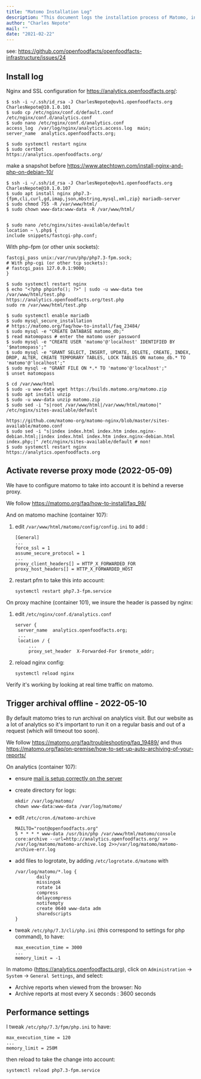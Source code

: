 ```yaml
---
title: "Matomo Installation Log"
description: "This document logs the installation process of Matomo, including Nginx and SSL configuration, PHP setup, MariaDB integration, and activating reverse proxy mode. It also details setting up offline archival and performance tweaks."
author: "Charles Nepote"
mail: ""
date: "2021-02-22"
---
```


see: https://github.com/openfoodfacts/openfoodfacts-infrastructure/issues/24

## Install log

Nginx and SSL configuration for https://analytics.openfoodfacts.org/:

```
$ ssh -i ~/.ssh/id_rsa -J CharlesNepote@ovh1.openfoodfacts.org CharlesNepote@10.1.0.101
$ sudo cp /etc/nginx/conf.d/default.conf /etc/nginx/conf.d/analytics.conf
$ sudo nano /etc/nginx/conf.d/analytics.conf
access_log  /var/log/nginx/analytics.access.log  main;
server_name  analytics.openfoodfacts.org;

$ sudo systemctl restart nginx
$ sudo certbot
https://analytics.openfoodfacts.org/
```

make a snapshot before
https://www.atechtown.com/install-nginx-and-php-on-debian-10/

```
$ ssh -i ~/.ssh/id_rsa -J CharlesNepote@ovh1.openfoodfacts.org CharlesNepote@10.1.0.107
$ sudo apt install nginx php7.3-{fpm,cli,curl,gd,imap,json,mbstring,mysql,xml,zip} mariadb-server
$ sudo chmod 755 -R /var/www/html/
$ sudo chown www-data:www-data -R /var/www/html/


$ sudo nano /etc/nginx/sites-available/default
location ~ \.php$ {
include snippets/fastcgi-php.conf;
```

With php-fpm (or other unix sockets):
```
fastcgi_pass unix:/var/run/php/php7.3-fpm.sock;
# With php-cgi (or other tcp sockets):
# fastcgi_pass 127.0.0.1:9000;
}
```
```
$ sudo systemctl restart nginx
$ echo "<?php phpinfo(); ?>" | sudo -u www-data tee /var/www/html/test.php
https://analytics.openfoodfacts.org/test.php
sudo rm /var/www/html/test.php

$ sudo systemctl enable mariadb
$ sudo mysql_secure_installation
# https://matomo.org/faq/how-to-install/faq_23484/
$ sudo mysql -e "CREATE DATABASE matomo_db;"
$ read matomopass # enter the matomo user password
$ sudo mysql -e "CREATE USER 'matomo'@'localhost' IDENTIFIED BY '$matomopass';"
$ sudo mysql -e "GRANT SELECT, INSERT, UPDATE, DELETE, CREATE, INDEX, DROP, ALTER, CREATE TEMPORARY TABLES, LOCK TABLES ON matomo_db.* TO 'matomo'@'localhost';"
$ sudo mysql -e "GRANT FILE ON *.* TO 'matomo'@'localhost';"
$ unset matomopass
```

```
$ cd /var/www/html
$ sudo -u www-data wget https://builds.matomo.org/matomo.zip
$ sudo apt install unzip
$ sudo -u www-data unzip matomo.zip
$ sudo sed -i "s|root /var/www/html|/var/www/html/matomo|" /etc/nginx/sites-available/default

https://github.com/matomo-org/matomo-nginx/blob/master/sites-available/matomo.conf
$ sudo sed -i "s|index index.html index.htm index.nginx-debian.html;|index index.html index.htm index.nginx-debian.html index.php;|" /etc/nginx/sites-available/default # non!
$ sudo systemctl restart nginx
https://analytics.openfoodfacts.org
```

## Activate reverse proxy mode (2022-05-09)

We have to configure matomo to take into account it is behind a reverse proxy.

We follow https://matomo.org/faq/how-to-install/faq_98/

And on matomo machine (container 107):

1. edit `/var/www/html/matomo/config/config.ini` to add :
   ```
   [General]
   ...
   force_ssl = 1
   assume_secure_protocol = 1
   ...
   proxy_client_headers[] = HTTP_X_FORWARDED_FOR
   proxy_host_headers[] = HTTP_X_FORWARDED_HOST
   ```

2. restart pfm to take this into account:
   ```
   systemctl restart php7.3-fpm.service
   ```

On proxy machine (container 101), we insure the header is passed by nginx:

1. edit `/etc/nginx/conf.d/analytics.conf`
   ```
   server {
    server_name  analytics.openfoodfacts.org;
    ...
    location / {
        ...
        proxy_set_header  X-Forwarded-For $remote_addr;
   ```

2. reload nginx config:
   ```
   systemctl reload nginx
   ```

Verify it's working by looking at real time traffic on matomo.

## Trigger archival offline - 2022-05-10

By default matomo tries to run archival on analytics visit. But our website as a lot of analytics so it's important to run it on a regular basis and out of a request (which will timeout too soon).

We follow https://matomo.org/faq/troubleshooting/faq_19489/ and thus https://matomo.org/faq/on-premise/how-to-set-up-auto-archiving-of-your-reports/

On analytics (container 107):

- ensure [mail is setup correctly on the server](../mail.md#servers)

- create directory for logs:
  ```
  mkdir /var/log/matomo/
  chown www-data:www-data /var/log/matomo/
  ```


- edit  `/etc/cron.d/matomo-archive`

  ```
  MAILTO="root@openfoodfacts.org"
  5 * * * * www-data /usr/bin/php /var/www/html/matomo/console core:archive --url=http://analytics.openfoodfacts.org/ >> /var/log/matomo/matomo-archive.log 2>>/var/log/matomo/matomo-archive-err.log
  ```

- add files to logrotate, by adding `/etc/logrotate.d/matomo` with
  ```
  /var/log/matomo/*.log {
          daily
          missingok
          rotate 14
          compress
          delaycompress
          notifempty
          create 0640 www-data adm
          sharedscripts
  }
  ```

- tweak `/etc/php/7.3/cli/php.ini` (this correspond to settings for php command), to have:
  ```
  max_execution_time = 3000
  ...
  memory_limit = -1
  ```


In matomo (https://analytics.openfoodfacts.org), click on `Administration` → `System` → `General Settings`, and select:

- Archive reports when viewed from the browser: No
- Archive reports at most every X seconds : 3600 seconds

## Performance settings

I tweak `/etc/php/7.3/fpm/php.ini` to have:

```
max_execution_time = 120
...
memory_limit = 250M
```
then reload to take the change into account:
```
systemctl reload php7.3-fpm.service
```